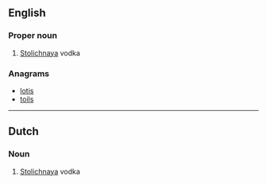 ==English==

===Proper noun===
{{en-proper noun}}

# {{slang}} [[w:Stolichnaya|Stolichnaya]] vodka

===Anagrams===
* [[lotis#English|lotis]]
* [[toils#English|toils]]

----

==Dutch==

===Noun===
{{nl-noun||Stoli's|Stolietje}}

# {{slang|lang=nl}} [[Stolichnaya]] vodka